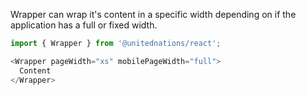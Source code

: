 Wrapper can wrap it's content in a specific width depending on if the application has a full or fixed width.

```js
import { Wrapper } from '@unitednations/react';
```

```js
<Wrapper pageWidth="xs" mobilePageWidth="full">
  Content
</Wrapper>
```
